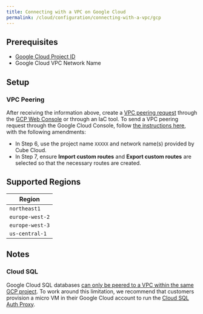 ```yaml
---
title: Connecting with a VPC on Google Cloud
permalink: /cloud/configuration/connecting-with-a-vpc/gcp
---
```


## Prerequisites

- [Google Cloud Project ID][gcp-docs-projects]
- Google Cloud VPC Network Name

## Setup

### VPC Peering

After receiving the information above, create a [VPC peering
request][gcp-docs-vpc-peering] through the [GCP Web Console][gcp-console] or
through an IaC tool. To send a VPC peering request through the Google Cloud
Console, follow [the instructions here][gcp-docs-create-vpc-peering], with the
following amendments:

- In Step 6, use the project name `XXXXX` and network name(s) provided by Cube
  Cloud.
- In Step 7, ensure **Import custom routes** and **Export custom routes** are
  selected so that the necessary routes are created.

## Supported Regions

| Region          |
| --------------- |
| `northeast1`    |
| `europe-west-2` |
| `europe-west-3` |
| `us-central-1`  |

## Notes

### Cloud SQL

Google Cloud SQL databases [can only be peered to a VPC within the same GCP
project][gcp-docs-vpc-peering-restrictions]. To work around this limitation, we
recommend that customers provision a micro VM in their Google Cloud account to
run the [Cloud SQL Auth Proxy][gcp-cloudsql-auth-proxy].

[gcp-cloudsql-auth-proxy]:
  https://cloud.google.com/sql/docs/mysql/connect-admin-proxy
[gcp-docs-vpc-peering-restrictions]:
  https://cloud.google.com/vpc/docs/vpc-peering#restrictions
[gcp-console]: https://console.cloud.google.com/
[gcp-docs-create-vpc-peering]:
  https://cloud.google.com/vpc/docs/using-vpc-peering#creating_a_peering_configuration
[gcp-docs-projects]:
  https://cloud.google.com/resource-manager/docs/creating-managing-projects#before_you_begin
[gcp-docs-vpc-peering]: https://cloud.google.com/vpc/docs/vpc-peering

